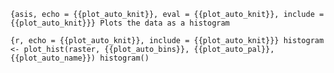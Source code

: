 ```{asis, echo = {{plot_auto_knit}}, eval = {{plot_auto_knit}}, include = {{plot_auto_knit}}}
Plots the data as a histogram
```

```{r, echo = {{plot_auto_knit}}, include = {{plot_auto_knit}}}
histogram <- plot_hist(raster, {{plot_auto_bins}}, {{plot_auto_pal}}, {{plot_auto_name}})
histogram()
```
